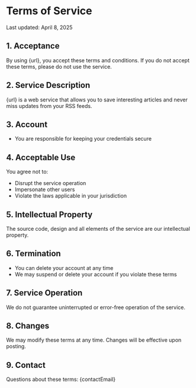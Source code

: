 
# Terms of Service
Last updated: <time dateTime="2024-04-08">April 8, 2025</time>

## 1. Acceptance
By using {url}, you accept these terms and conditions. If you do not accept these terms, please do not use the service.

## 2. Service Description
{url} is a web service that allows you to save interesting articles and never miss updates from your RSS feeds.

## 3. Account
- You are responsible for keeping your credentials secure

## 4. Acceptable Use
You agree not to:
- Disrupt the service operation
- Impersonate other users
- Violate the laws applicable in your jurisdiction

## 5. Intellectual Property
The source code, design and all elements of the service are our intellectual property.

## 6. Termination
- You can delete your account at any time
- We may suspend or delete your account if you violate these terms

## 7. Service Operation
We do not guarantee uninterrupted or error-free operation of the service.

## 8. Changes
We may modify these terms at any time. Changes will be effective upon posting.

## 9. Contact
Questions about these terms: {contactEmail}
